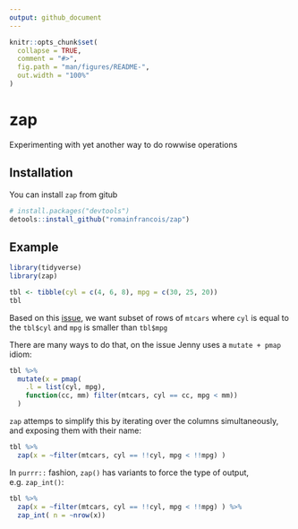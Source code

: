 ```yaml
---
output: github_document
---
```


<!-- README.md is generated from README.Rmd. Please edit that file -->

```r
knitr::opts_chunk$set(
  collapse = TRUE,
  comment = "#>",
  fig.path = "man/figures/README-",
  out.width = "100%"
)
```
# zap

Experimenting with yet another way to do rowwise operations

## Installation

You can install `zap` from gitub

``` r
# install.packages("devtools")
detools::install_github("romainfrancois/zap")
```

## Example

```r
library(tidyverse)
library(zap)

tbl <- tibble(cyl = c(4, 6, 8), mpg = c(30, 25, 20)) 
tbl
```

Based on this [issue](https://github.com/tidyverse/purrr/issues/280), we want subset of 
rows of `mtcars` where `cyl` is equal to the `tbl$cyl` and `mpg` is smaller than `tbl$mpg`

There are many ways to do that, on the issue Jenny uses a `mutate + pmap` idiom: 

```r
tbl %>%
  mutate(x = pmap(
    .l = list(cyl, mpg),
    function(cc, mm) filter(mtcars, cyl == cc, mpg < mm))
  )
```

`zap` attemps to simplify this by iterating over the columns simultaneously, and exposing 
them with their name: 

```r
tbl %>% 
  zap(x = ~filter(mtcars, cyl == !!cyl, mpg < !!mpg) )
```

In `purrr::` fashion, `zap()` has variants to force the type of output, e.g. `zap_int()`: 

```r
tbl %>% 
  zap(x = ~filter(mtcars, cyl == !!cyl, mpg < !!mpg) ) %>% 
  zap_int( n = ~nrow(x))
```

